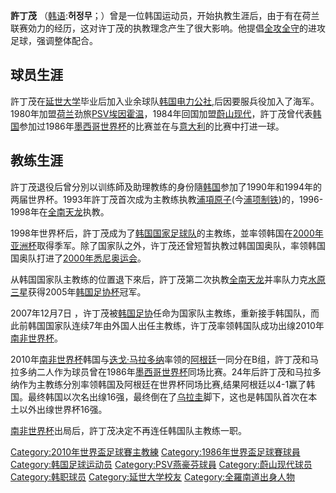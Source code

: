 {{noteta|G1=足球}}{{Football player infobox
| playername          = 許丁茂
| fullname            = 허정무,
| image               = [[File:Huh_Jung-Moo_from_acrofan.jpg|200px]]
| nickname            = 
| dateofbirth         = {{birth date and age|1955|1|13}}
| cityofbirth         = [[全羅南道|全羅南道]][[珍島郡|珍島郡]]
| countryofbirth      = {{KOR}} 
| height              = {{height|m=1.74}}
| currentclub         = 
| position            = [[教练|教练]] (前为[[中场|中场]])
| youthyears          = 1974–1978
| youthclubs          = [[延世大学|延世大学]]
| years               = 1978–1980<br />1978–1980<br />1980–1983<br />1984–1986
| clubs               = [[韩国电力公社|韩国电力公社]](业余)<br />[[大韩民国海军|大韩民国海军]](服役时期)<br />[[PSV埃因霍温|PSV埃因霍温]]<br />[[蔚山现代老虎足球俱乐部|蔚山现代老虎]]
| caps(goals)         = <br /><br />{{0}}77 (15)<br />{{0}}36 {{0}}(4)
| nationalyears       = 1974–1986
| nationalteam        = [[韩国国家足球队|韩国]]
| nationalcaps(goals) = {{0}}84 (25)
| manageryears = 1991–1992<br />1993–1995<br />1993–1994<br />1995<br />1996–1998<br />1998–2000<br />2004<br />2005–2007<br />2007–2010<br />2010 -
| managerclubs = [[浦項製鐵|POSCO原子]] (助理教練)<br />[[浦項製鐵|浦項原子]]<br />[[韩国国家足球队|韩国]] (助理教練)<br />[[韩国国家足球队|韩国]]<br />[[全南天龍|全南天龍]]<br />[[韩国国家足球队|韩国]]<br />[[韩国国家足球队|韩国]] (助理教練)<br />[[全南天龍|全南天龍]]<br />[[韩国国家足球队|韩国]]<br />[[仁川聯|仁川聯]]
}}
{{Infobox Korean name|hangul=허정무|hanja=許丁茂|rr=Heo Jeong-mu|mr=Hŏ Chŏng-mu}}
'''許丁茂''' （[[韩语|韩语]]:'''허정무'''；{{bd|1955年|1月13日|catIdx=Huh}}）曾是一位韩国运动员，开始执教生涯后，由于有在荷兰联赛効力的经历，这对许丁茂的执教理念产生了很大影响。他提倡[[全攻全守|全攻全守]]的进攻足球，强调整体配合。

== 球员生涯 ==
許丁茂在[[延世大学|延世大学]]毕业后加入业余球队[[韩国电力公社|韩国电力公社]],后因要服兵役加入了海军。1980年加盟[[荷兰|荷兰]]劲旅[[PSV埃因霍温|PSV埃因霍温]]，1984年回国加盟[[蔚山现代老虎足球俱乐部|蔚山现代]]，許丁茂曾代表[[韩国国家足球队|韩国]]参加过1986年[[1986年世界盃足球賽|墨西哥世界杯]]的比赛並在与[[意大利国家足球队|意大利]]的比赛中打进一球。

== 教练生涯 ==
許丁茂退役后曾分別以训练師及助理教练的身份隨[[韩国国家足球队|韩国]]参加了1990年和1994年的两届世界杯。1993年許丁茂首次成为主教练执教[[浦项制铁|浦項原子]](今[[浦项制铁|浦项制铁]])的，1996-1998年在[[全南天龙|全南天龙]]执教。
 
1998年世界杯后，許丁茂成为了[[韩国国家足球队|韩国国家足球队]]的主教练，並率领韩国在[[2000年亚洲杯足球赛|2000年亚洲杯]]取得季军。除了国家队之外，许丁茂还曾短暂执教过韩国国奥队，率领韩国国奥队打进了[[2000年悉尼奥运会|2000年悉尼奥运会]]。

从韩国国家队主教练的位置退下來后，許丁茂第二次执教[[全南天龙|全南天龙]]并率队力克[[水原三星|水原三星]]获得2005年[[韩国足协杯|韩国足协杯]]冠军。

2007年12月7日 ，许丁茂被[[韩国足协|韩国足协]]任命为国家队主教练，重新接手韩国队，而此前韩国国家队连续7年由外国人出任主教练，许丁茂率领韩国队成功出缐2010年[[2010年世界盃足球賽|南非世界杯]]。

2010年[[2010年世界盃足球賽|南非世界杯]]韩国与[[迭戈·马拉多纳|迭戈·马拉多纳]]率领的[[阿根廷国家足球队|阿根廷]]一同分在B组，許丁茂和马拉多纳二人作为球员曾在1986年[[1986年世界盃足球賽|墨西哥世界杯]]同场比赛。24年后許丁茂和马拉多纳作为主教练分別率领韩国及阿根廷在世界杯同场比赛,结果阿根廷以4-1赢了韩国。最终韩国以次名出缐16强，最终倒在了[[乌拉圭国家足球队|乌拉圭]]脚下，这也是韩国队首次在本土以外出缐世界杯16强。

[[2010年世界盃足球賽|南非世界杯]]出局后，許丁茂决定不再连任韩国队主教练一职。

{{1986年世界盃足球賽南韓參賽名單}}
{{South Korea Squad 2010 World Cup}}

{{DEFAULTSORT:Huh, Jung-Moo}}
[[Category:2010年世界盃足球賽主教練|Category:2010年世界盃足球賽主教練]]
[[Category:1986年世界盃足球賽球員|Category:1986年世界盃足球賽球員]]
[[Category:韩国足球运动员|Category:韩国足球运动员]]
[[Category:PSV燕豪芬球員|Category:PSV燕豪芬球員]]
[[Category:蔚山现代球员|Category:蔚山现代球员]]
[[Category:韩职球员|Category:韩职球员]]
[[Category:延世大学校友|Category:延世大学校友]]
[[Category:全羅南道出身人物|Category:全羅南道出身人物]]